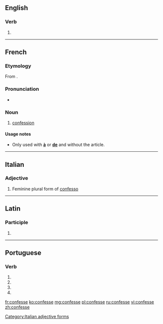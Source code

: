 ==English==

===Verb===
{{head|en|verb}}

# {{obsolete spelling of|confess}}

----

==French==

===Etymology===
From {{term|confesser}}.

===Pronunciation===
* {{IPA|/kɔ̃fɛs/|lang=fr}}

===Noun===
{{fr-noun|f}}

# {{context|religion|lang=fr}} [[confession]]

====Usage notes====
* Only used with '''[[à]]''' or '''[[de]]''' and without the article.

----

==Italian==

===Adjective===
{{head|it}} {{g|f}}

# Feminine plural form of [[confesso]]

[[Category:Italian adjective forms]]

----

==Latin==

===Participle===
{{la-part-form|cōnfesse}}

# {{inflection of|cōnfessus||voc|m|s|lang=la}}

----

==Portuguese==

===Verb===
{{pt-verb-form}}

# {{conjugation of|confessar||1|s|present|subjunctive|lang=pt}}
# {{conjugation of|confessar||3|s|present|subjunctive|lang=pt}}
# {{conjugation of|confessar||1|s|imperative|lang=pt}}
# {{conjugation of|confessar||3|s|imperative|lang=pt}}

[[fr:confesse]]
[[ko:confesse]]
[[mg:confesse]]
[[pl:confesse]]
[[ru:confesse]]
[[vi:confesse]]
[[zh:confesse]]